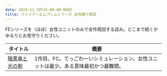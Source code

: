 ```yaml
---
date: 2024-11-29T15:00:00.000Z
title: ファイアーエムブレムシリーズ 女性縛り周回
---
```


FEシリーズを（ほぼ）女性ユニットのみで全作周回する試み。どこまで続くかゆるりとお見守りください。

| タイトル                                             | 概要                                           |
| ------------------------------------------------ | -------------------------------------------- |
| [暗黒竜と光の剣](/game/guide/fireemblem/fe1-darkdragon) | 1作目、FC。てっごわーいシミュレーション。女性ユニットは最少。ある意味最初かつ最難関。 |
